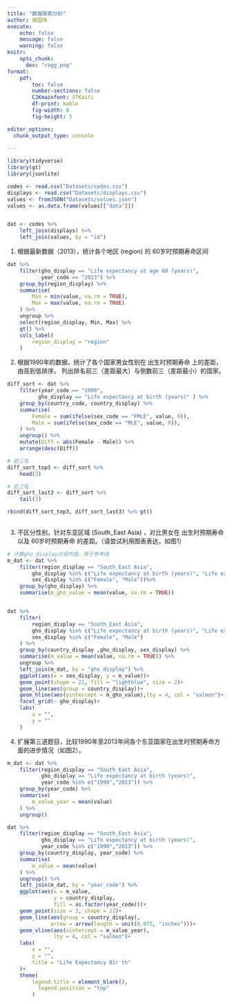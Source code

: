 ```yaml
---
title: "数据探索分析"
author: 谢国伟
execute: 
    echo: false
    message: false
    warning: false
knitr:
    opts_chunk: 
      dev: "ragg_png"
format:
    pdf: 
        toc: false
        number-sections: false
        CJKmainfont: STKaiti
        df-print: kable
        fig-width: 8
        fig-height: 5

editor_options: 
  chunk_output_type: console
 
---
```


```r
library(tidyverse)
library(gt)
library(jsonlite)
```


```r
codes <- read.csv("Datasets/codes.csv")
displays <- read.csv("Datasets/displays.csv")
values <- fromJSON("Datasets/values.json")
values <- as.data.frame(values[["data"]])


dat <- codes %>% 
    left_join(displays) %>%
    left_join(values, by = "id")
```

1. 根据最新数据（2013），统计各个地区 (region) 的 60岁时预期寿命区间 
```r
dat %>%
    filter(gho_display == "Life expectancy at age 60 (years)",
           year_code == "2013") %>% 
    group_by(region_display) %>% 
    summarise(
        Min = min(value, na.rm = TRUE),
        Max = max(value, na.rm = TRUE)
    ) %>% 
    ungroup %>% 
    select(region_display, Min, Max) %>% 
    gt() %>% 
    cols_label(
        region_display = "region"
    )
```

2. 根据1990年的数据，统计了各个国家男女性别在 出生时预期寿命 上的差距，由高到低排序。
列出排名前三（差距最大）与倒数前三（差距最小）的国家。
```r
diff_sort <- dat %>% 
    filter(year_code == "1990",
          gho_display == "Life expectancy at birth (years)" ) %>% 
    group_by(country_code, country_display) %>% 
    summarise(
        Female = sum(ifelse(sex_code == "FMLE", value, 0)),
        Male = sum(ifelse(sex_code == "MLE", value, 0)),
    ) %>% 
    ungroup() %>% 
    mutate(Diff = abs(Female - Male)) %>% 
    arrange(desc(Diff))

# 前三名
diff_sort_top3 <- diff_sort %>% 
    head(3)

# 后三名
diff_sort_last3 <- diff_sort %>% 
    tail(3)

rbind(diff_sort_top3, diff_sort_last3) %>% gt()
    
```

3. 不区分性别，针对东亚区域 (South_East Asia) ，对比男女在 出生时预期寿命 以及 60岁时预期寿命 的差距。（请尝试利用图表表达，如图1）
```r
# 计算gho_display分组均值，用于参考线
m_dat <- dat %>% 
    filter(region_display == "South_East Asia",
        gho_display %in% c("Life expectancy at birth (years)", "Life expectancy at age 60 (years)"),
        sex_display %in% c("Female", "Male"))%>% 
    group_by(gho_display) %>% 
    summarise(m_gho_value = mean(value, na.rm = TRUE))


dat %>% 
    filter(
        region_display == "South_East Asia",
        gho_display %in% c("Life expectancy at birth (years)", "Life expectancy at age 60 (years)"),
        sex_display %in% c("Female", "Male")
    ) %>% 
    group_by(country_display ,gho_display, sex_display) %>% 
    summarise(m_value = mean(value, na.rm = TRUE)) %>% 
    ungroup %>% 
    left_join(m_dat, by = "gho_display") %>% 
    ggplot(aes(x = sex_display, y = m_value))+
    geom_point(shape = 21, fill = "lightblue", size = 2)+
    geom_line(aes(group = country_display))+
    geom_hline(aes(yintercept = m_gho_value),lty = 4, col = "salmon")+
    facet_grid(~ gho_display)+
    labs(
        x = "",
        y = ""
    )
```

4. 扩展第三道题目，比较1990年至2013年间各个东亚国家在出生时预期寿命方面的进步情况（如图2）。
```r
m_dat <- dat %>% 
    filter(region_display == "South_East Asia",
           gho_display == "Life expectancy at birth (years)",
           year_code %in% c("1990","2013")) %>% 
    group_by(year_code) %>% 
    summarise(
        m_value_year = mean(value)
    ) %>% 
    ungroup()

dat %>% 
    filter(region_display == "South_East Asia",
           gho_display == "Life expectancy at birth (years)",
           year_code %in% c("1990","2013")) %>% 
    group_by(country_display, year_code) %>% 
    summarise(
        m_value = mean(value)
    ) %>% 
    ungroup() %>%
    left_join(m_dat, by = "year_code") %>% 
    ggplot(aes(x = m_value, 
               y = country_display, 
               fill = as.factor(year_code)))+
    geom_point(size = 3, shape = 21)+
    geom_line(aes(group = country_display), 
              arrow = arrow(length = unit(0.075, "inches")))+
    geom_vline(aes(xintercept = m_value_year), 
               lty = 4, col = "salmon")+
    labs(
        x = "",
        y = "",
        title = "Life Expectancy Bir th"
    )+
    theme(
        legend.title = element_blank(),
          legend.position = "top"
        )
```





